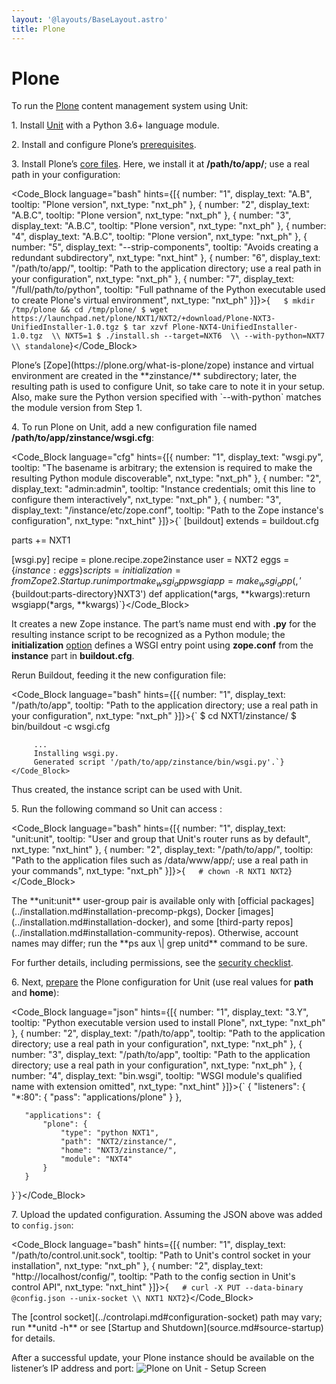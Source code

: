```yaml
---
layout: '@layouts/BaseLayout.astro'
title: Plone
---
```

# Plone

To run the [Plone](https://plone.org) content management system using Unit:

1\. Install [Unit](../installation.md#installation-precomp-pkgs) with a Python 3.6+ language module.

2\. Install and configure Plone’s [prerequisites](https://docs.plone.org/manage/installing/requirements.html).

3\. Install Plone’s [core files](https://docs.plone.org/manage/installing/installation.html).  Here, we install it at **/path/to/app/**; use a real path in your configuration:

<Code_Block language="bash" hints={[{ number: "1", display_text: "A.B", tooltip: "Plone version", nxt_type: "nxt_ph" }, { number: "2", display_text: "A.B.C", tooltip: "Plone version", nxt_type: "nxt_ph" }, { number: "3", display_text: "A.B.C", tooltip: "Plone version", nxt_type: "nxt_ph" }, { number: "4", display_text: "A.B.C", tooltip: "Plone version", nxt_type: "nxt_ph" }, { number: "5", display_text: "--strip-components", tooltip: "Avoids creating a redundant subdirectory", nxt_type: "nxt_hint" }, { number: "6", display_text: "/path/to/app/", tooltip: "Path to the application directory; use a real path in your configuration", nxt_type: "nxt_ph" }, { number: "7", display_text: "/full/path/to/python", tooltip: "Full pathname of the Python executable used to create Plone's virtual environment", nxt_type: "nxt_ph" }]}>{`   $ mkdir /tmp/plone && cd /tmp/plone/
   $ wget https://launchpad.net/plone/NXT1/NXT2/+download/Plone-NXT3-UnifiedInstaller-1.0.tgz
   $ tar xzvf Plone-NXT4-UnifiedInstaller-1.0.tgz  \\
         NXT5=1
   $ ./install.sh --target=NXT6  \\
                  --with-python=NXT7  \\
                  standalone`}</Code_Block>

<Note type="note">
Plone’s [Zope](https://plone.org/what-is-plone/zope) instance and virtual environment are created in the **zinstance/** subdirectory; later, the resulting path is used to configure Unit, so take care to note it in your setup. Also, make sure the Python version specified with `--with-python` matches the module version from Step 1.
</Note>

4\. To run Plone on Unit, add a new configuration file named **/path/to/app/zinstance/wsgi.cfg**:

<Code_Block language="cfg" hints={[{ number: "1", display_text: "wsgi.py", tooltip: "The basename is arbitrary; the extension is required to make the resulting Python module discoverable", nxt_type: "nxt_ph" }, { number: "2", display_text: "admin:admin", tooltip: "Instance credentials; omit this line to configure them interactively", nxt_type: "nxt_ph" }, { number: "3", display_text: "/instance/etc/zope.conf", tooltip: "Path to the Zope instance's configuration", nxt_type: "nxt_hint" }]}>{`   [buildout]
   extends =
       buildout.cfg

   parts +=
       NXT1

   [wsgi.py]
   recipe = plone.recipe.zope2instance
   user = NXT2
   eggs =
       $\{instance:eggs\}
   scripts =
   initialization =
       from Zope2.Startup.run import make_wsgi_app
       wsgiapp = make_wsgi_app({}, '$\{buildout:parts-directory\}NXT3')
       def application(*args, **kwargs):return wsgiapp(*args, **kwargs)`}</Code_Block>

It creates a new Zope instance.  The part’s name must end with **.py** for the resulting instance script to be recognized as a Python module; the **initialization** [option](https://pypi.org/project/plone.recipe.zope2instance/#common-options) defines a WSGI entry point using **zope.conf** from the **instance** part in **buildout.cfg**.

Rerun Buildout, feeding it the new configuration file:

<Code_Block language="bash" hints={[{ number: "1", display_text: "/path/to/app", tooltip: "Path to the application directory; use a real path in your configuration", nxt_type: "nxt_ph" }]}>{`   $ cd NXT1/zinstance/
   $ bin/buildout -c wsgi.cfg

         ...
         Installing wsgi.py.
         Generated script '/path/to/app/zinstance/bin/wsgi.py'.`}</Code_Block>

Thus created, the instance script can be used with Unit.

5\. Run the following command so Unit can access :

<Code_Block language="bash" hints={[{ number: "1", display_text: "unit:unit", tooltip: "User and group that Unit's router runs as by default", nxt_type: "nxt_hint" }, { number: "2", display_text: "/path/to/app/", tooltip: "Path to the application files such as /data/www/app/; use a real path in your commands", nxt_type: "nxt_ph" }]}>{`   # chown -R NXT1 NXT2`}</Code_Block>

<Note type="note">
The **unit:unit** user-group pair is available only with [official packages](../installation.md#installation-precomp-pkgs), Docker [images](../installation.md#installation-docker), and some [third-party repos](../installation.md#installation-community-repos). Otherwise, account names may differ; run the **ps aux \| grep unitd** command to be sure.
</Note>

For further details, including permissions, see the [security checklist](security.md#security-apps).

6\. Next, [prepare](../configuration.md#configuration-python) the Plone configuration for Unit (use real values for **path** and **home**):

<Code_Block language="json" hints={[{ number: "1", display_text: "3.Y", tooltip: "Python executable version used to install Plone", nxt_type: "nxt_ph" }, { number: "2", display_text: "/path/to/app", tooltip: "Path to the application directory; use a real path in your configuration", nxt_type: "nxt_ph" }, { number: "3", display_text: "/path/to/app", tooltip: "Path to the application directory; use a real path in your configuration", nxt_type: "nxt_ph" }, { number: "4", display_text: "bin.wsgi", tooltip: "WSGI module's qualified name with extension omitted", nxt_type: "nxt_hint" }]}>{`   {
       "listeners": {
           "*:80": {
               "pass": "applications/plone"
           }
       },

       "applications": {
           "plone": {
               "type": "python NXT1",
               "path": "NXT2/zinstance/",
               "home": "NXT3/zinstance/",
               "module": "NXT4"
           }
       }
   }`}</Code_Block>

7\. Upload the updated configuration.  Assuming the JSON above was added to `config.json`:

<Code_Block language="bash" hints={[{ number: "1", display_text: "/path/to/control.unit.sock", tooltip: "Path to Unit's control socket in your installation", nxt_type: "nxt_ph" }, { number: "2", display_text: "http://localhost/config/", tooltip: "Path to the config section in Unit's control API", nxt_type: "nxt_hint" }]}>{`   # curl -X PUT --data-binary @config.json --unix-socket \\
          NXT1 NXT2`}</Code_Block>

<Note type="note">
The [control socket](../controlapi.md#configuration-socket) path may vary; run **unitd -h** or see [Startup and Shutdown](source.md#source-startup) for details.
</Note>

After a successful update, your Plone instance should be available on the listener’s IP address and port: ![Plone on Unit - Setup Screen](/plone.png)